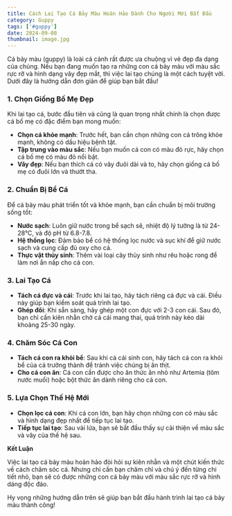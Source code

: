 ---
title: Cách Lai Tạo Cá Bảy Màu Hoàn Hảo Dành Cho Người Mới Bắt Đầu
category: Guppy
tags: ['#guppy']
date: 2024-09-08
thumbnail: image.jpg
---

Cá bảy màu (guppy) là loài cá cảnh rất được ưa chuộng vì vẻ đẹp đa dạng của chúng. Nếu bạn đang 
muốn tạo ra những con cá bảy màu với màu sắc rực rỡ và hình dạng vây đẹp mắt, thì việc lai tạo 
chúng là một cách tuyệt vời. Dưới đây là hướng dẫn đơn giản để giúp bạn bắt đầu!

### 1. Chọn Giống Bố Mẹ Đẹp

Khi lai tạo cá, bước đầu tiên và cũng là quan trọng nhất chính là chọn được cá bố mẹ có đặc điểm 
bạn mong muốn:

- **Chọn cá khỏe mạnh**: Trước hết, bạn cần chọn những con cá trông khỏe mạnh, không có dấu hiệu 
bệnh tật.
- **Tập trung vào màu sắc**: Nếu bạn muốn cá con có màu đỏ rực, hãy chọn cá bố mẹ có màu đỏ nổi bật.
- **Vây đẹp**: Nếu bạn thích cá có vây đuôi dài và to, hãy chọn giống cá bố mẹ có đuôi lớn và thướt 
tha.

### 2. Chuẩn Bị Bể Cá

Để cá bảy màu phát triển tốt và khỏe mạnh, bạn cần chuẩn bị môi trường sống tốt:

- **Nước sạch**: Luôn giữ nước trong bể sạch sẽ, nhiệt độ lý tưởng là từ 24-28°C, và độ pH từ 
6.8-7.8.
- **Hệ thống lọc**: Đảm bảo bể có hệ thống lọc nước và sục khí để giữ nước sạch và cung cấp đủ 
oxy cho cá.
- **Thực vật thủy sinh**: Thêm vài loại cây thủy sinh như rêu hoặc rong để làm nơi ẩn nấp cho cá con.

### 3. Lai Tạo Cá

- **Tách cá đực và cái**: Trước khi lai tạo, hãy tách riêng cá đực và cái. Điều này giúp bạn kiểm 
soát quá trình lai tạo.
- **Ghép đôi**: Khi sẵn sàng, hãy ghép một con đực với 2-3 con cái. Sau đó, bạn chỉ cần kiên nhẫn 
chờ cá cái mang thai, quá trình này kéo dài khoảng 25-30 ngày.

### 4. Chăm Sóc Cá Con

- **Tách cá con ra khỏi bể**: Sau khi cá cái sinh con, hãy tách cá con ra khỏi bể của cá trưởng 
thành để tránh việc chúng bị ăn thịt.
- **Cho cá con ăn**: Cá con cần được cho ăn thức ăn nhỏ như Artemia (tôm nước muối) hoặc bột thức 
ăn dành riêng cho cá con.

### 5. Lựa Chọn Thế Hệ Mới

- **Chọn lọc cá con**: Khi cá con lớn, bạn hãy chọn những con có màu sắc và hình dạng đẹp nhất 
để tiếp tục lai tạo.
- **Tiếp tục lai tạo**: Sau vài lứa, bạn sẽ bắt đầu thấy sự cải thiện về màu sắc và vây của thế 
hệ sau.

**Kết Luận**

Việc lai tạo cá bảy màu hoàn hảo đòi hỏi sự kiên nhẫn và một chút kiến thức về cách chăm sóc cá. 
Nhưng chỉ cần bạn chăm chỉ và chú ý đến từng chi tiết nhỏ, bạn sẽ có được những con cá bảy màu với 
màu sắc rực rỡ và hình dáng độc đáo.

Hy vọng những hướng dẫn trên sẽ giúp bạn bắt đầu hành trình lai tạo cá bảy màu thành công!










